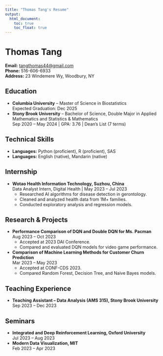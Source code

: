 ```yaml
---
title: "Thomas Tang's Resume"
output: 
  html_document:
    toc: true
    toc_float: true
---
```

# Thomas Tang

**Email:** [tangthomas44@gmail.com](mailto:tangthomas44@gmail.com)  
**Phone:** 516-606-6933  
**Address:** 23 Windemere Wy, Woodbury, NY

## Education
- **Columbia University** – Master of Science in Biostatistics  
  Expected Graduation: Dec 2025
- **Stony Brook University** – Bachelor of Science, Double Major in Applied Mathematics and Statistics & Mathematics  
  Sep 2020 – May 2024 | GPA: 3.76 | Dean’s List (7 terms)

## Technical Skills
- **Languages:** Python (proficient), R (proficient), SAS
- **Languages:** English (native), Mandarin (native)

## Internship
- **Wotao Health Information Technology, Suzhou, China**  
  Data Analyst Intern, Digital Health | May 2023 – Jul 2023  
  - Researched AI algorithms for disease detection in gerontology.
  - Cleaned and analyzed health data from 1M+ families.
  - Conducted exploratory analysis and regression models.

## Research & Projects
- **Performance Comparison of DQN and Double DQN for Ms. Pacman**  
  Aug 2023 – Oct 2023  
  - Accepted at 2023 DAI Conference.
  - Compared and evaluated DQN models for video game performance.
- **Comparison of Machine Learning Methods for Customer Churn Prediction**  
  Mar 2023 – May 2023  
  - Accepted at CONF-CDS 2023.
  - Compared Random Forest, Decision Tree, and Naive Bayes models.

## Teaching Experience
- **Teaching Assistant – Data Analysis (AMS 315), Stony Brook University**  
  Sep 2023 – Dec 2023

## Seminars
- **Integrated and Deep Reinforcement Learning, Oxford University**  
  Jul 2023 – Aug 2023
- **Modern Data Visualization, MIT**  
  Feb 2023 – Apr 2023